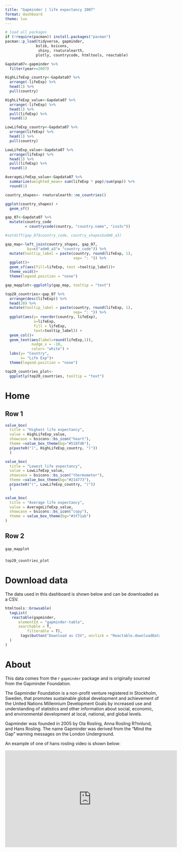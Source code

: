 ```yaml
---
title: "Gapminder | life expectancy 2007"
format: dashboard
theme: lux
---
```


```r
# load all packages 
if (!require(pacman)) install.packages("pacman")
pacman::p_load(tidyverse, gapminder,
              bslib, bsicons,
               shiny, rnaturalearth,
              plotly, countrycode, htmltools, reactable)
```

```r
Gapdata07<-gapminder %>%
  filter(year==2007)

HighLifeExp_country<-Gapdata07 %>%
  arrange(-lifeExp) %>% 
  head(1) %>%
  pull(country)

HighLifeExp_value<-Gapdata07 %>%
  arrange(-lifeExp) %>% 
  head(1) %>%
  pull(lifeExp) %>%
  round(1)

LowLifeExp_country<-Gapdata07 %>%
  arrange(lifeExp) %>% 
  head(1) %>%
  pull(country)

LowLifeExp_value<-Gapdata07 %>%
  arrange(lifeExp) %>% 
  head(1) %>%
  pull(lifeExp) %>%
  round(1)

AverageLifeExp_value<-Gapdata07 %>%
  summarize(weighted_mean= sum(lifeExp * pop)/sum(pop)) %>%
  round(1)
```

```r
country_shapes<- rnaturalearth::ne_countries()

ggplot(country_shapes) + 
  geom_sf()

gap_07<-Gapdata07 %>% 
  mutate(country_code 
         = countrycode(country, "country.name", "iso3c"))

#setdiff(gap_07$country_code, country_shapes$adm0_a3)

gap_map<-left_join(country_shapes, gap_07, 
          by=c("adm0_a3"= "country_code")) %>%
  mutate(tooltip_label = paste(country, round(lifeExp, 1), 
                               sep= ": ")) %>%
  ggplot()+
  geom_sf(aes(fill=lifeExp, text =tooltip_label))+
  theme_void()+
  theme(legend.position = "none")

gap_mapplot<-ggplotly(gap_map, tooltip = "text")
```

```r
top20_countries<-gap_07 %>%
  arrange(desc(lifeExp)) %>%
  head(20) %>% 
  mutate(tooltip_label = paste(country, round(lifeExp, 1), 
                               sep= ": ")) %>%
  ggplot(aes(y= reorder(country, lifeExp), 
             x=lifeExp, 
             fill = lifeExp,
             text=tooltip_label)) + 
  geom_col()+
  geom_text(aes(label=round(lifeExp,1)),
            nudge_x = -10,
            color= "white") +
  labs(y= "Country",
       x= "Life Exp")+
  theme(legend.position = "none")

top20_countries_plot<-
  ggplotly(top20_countries, tooltip = "text")

```
# Home

## Row 1 {height=31%}

```r
value_box(
  title = "Highest life expectancy",
  value = HighLifeExp_value,
  showcase = bsicons::bs_icon("heart"),
  theme =value_box_theme(bg="#518fd6"),
  p(paste0("(", HighLifeExp_country, ")"))
  )

```

```r
value_box(
  title = "Lowest life expectancy",
  value = LowLifeExp_value,
  showcase = bsicons::bs_icon("thermometer"),
  theme =value_box_theme(bg="#214773"),
  p(paste0("(", LowLifeExp_country, ")"))
  )
```

```r
value_box(
  title = "Average life expectancy",
  value = AverageLifeExp_value,
  showcase = bsicons::bs_icon("copy"),
  theme = value_box_theme(bg="#3f71ab")
)
```

## Row 2 {height=70%}

### {width=69%}

```r
gap_mapplot
```


### {width=30%}

```r
top20_countries_plot

```

# Download data 
The data used in this dashboard is shown below and can be downloaded as a CSV.

```r

htmltools::browsable(
  tagList(
   reactable(gapminder,
      elementId = "gapminder-table",
      searchable = T,
          filterable = T), 
       tags$button("Download as CSV", onclick = "Reactable.downloadDataCSV('gapminder-table')")
  )
)
```

# About 

This data comes from the r `gapminder` package and is originally sourced from the Gapminder Foundation. 

The Gapminder Foundation is a non-profit venture registered in Stockholm, Sweden, that promotes sustainable global development and achievement of the United Nations Millennium Development Goals by increased use and understanding of statistics and other information about social, economic, and environmental development at local, national, and global levels.

Gapminder was founded in 2005 by Ola Rosling, Anna Rosling R?nnlund, and Hans Rosling. The name Gapminder was derived from the "Mind the Gap" warning messages on the London Underground.

An example of one of hans rosling video is shown below: 

<iframe width="560" height="315" src="https://www.youtube.com/embed/hVimVzgtD6w?si=DROzJYXA246ZLg4o" title="YouTube video player" frameborder="0" allow="accelerometer; autoplay; clipboard-write; encrypted-media; gyroscope; picture-in-picture; web-share" referrerpolicy="strict-origin-when-cross-origin" allowfullscreen></iframe>



